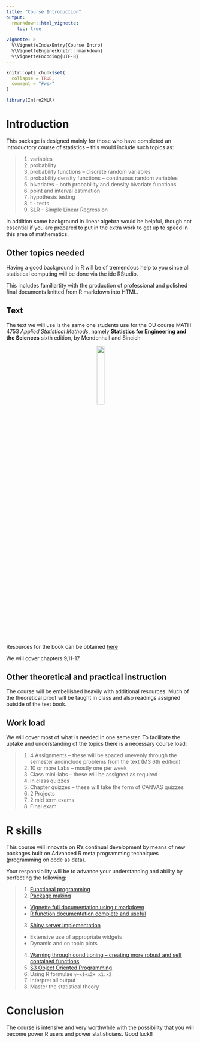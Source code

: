 ```yaml
---
title: "Course Introduction"
output: 
  rmarkdown::html_vignette:
    toc: true
    
vignette: >
  %\VignetteIndexEntry{Course Intro}
  %\VignetteEngine{knitr::rmarkdown}
  %\VignetteEncoding{UTF-8}
---
```


```r
knitr::opts_chunk$set(
  collapse = TRUE,
  comment = "#ws>"
)
```

```r
library(Intro2MLR)
```


# Introduction

This package is designed mainly for those who have completed an introductory course of statistics -- this would include such topics as:

> 
  1. variables
  2. probability
  3. probability functions -- discrete random variables
  5. probability density functions -- continuous random variables
  6. bivariates -- both probability and density bivariate functions
  7. point and interval estimation
  8. hypothesis testing
  10. t - tests
  11. SLR - Simple Linear Regression
  
In addition some background in linear algebra would be helpful, though not essential if you are prepared to put in the extra work to get up to speed in this area of mathematics.

## Other topics needed

Having a good background in R will be of tremendous help to you since all statistical computing will be done via the ide RStudio.

This includes familiartity with the production of professional and polished final documents knitted from R markdown into HTML.

## Text

The text we will use is the same one students use for the OU course MATH 4753 *Applied Statistical Methods*, namely **Statistics for Engineering and the Sciences** sixth edition, by Mendenhall and Sincich

<center>
![](https://images.routledge.com/common/jackets/amazon/978149872/9781498728850.jpg){ width=20%}
</center>

Resources for the book can be obtained [here](https://www.routledge.com/Statistics-for-Engineering-and-the-Sciences/Mendenhall-Sincich/p/book/9781498728850)

We will cover chapters 9,11-17.

## Other theoretical and practical instruction

The course will be embellished heavily with additional resources. Much of the theoretical proof will be taught in class and also readings assigned outside of the text book.

## Work load

We will cover most of what is needed in one semester. To facilitate the uptake and understanding of the topics there is a necessary course load:

>
  1. 4 Assignments -- these will be spaced unevenly through the semester andinclude problems from the text (MS 6th edition)
  2. 10 or more Labs -- mostly one per week
  3. Class mini-labs -- these will be assigned as required
  4. In class quizzes
  5. Chapter quizzes -- these will take the form of CANVAS quizzes
  6. 2 Projects
  7. 2 mid term exams
  8. Final exam
  
  
# R skills

This course will innovate on R's continual development by means of new packages built on Advanced R meta programming techniques (programming on code as data).

Your responsibility will be to advance your understanding and ability by perfecting the following:

>
  1. [Functional programming](https://adv-r.hadley.nz/functions.html)
  2. [Package making](https://r-pkgs.org/)
      + [Vignette full documentation using r markdown](https://r-pkgs.org/vignettes.html)
      + [R function documentation complete and useful](https://r-pkgs.org/man.html#man-functions)
  3. [Shiny server implementation](https://shiny.rstudio.com/tutorial/#written-tutorials)
      + Extensive use of appropriate widgets
      + Dynamic and on topic plots
  4. [Warning through conditioning -- creating more robust and self contained functions](https://adv-r.hadley.nz/conditions.html) 
  5. [S3 Object Oriented Programming](https://adv-r.hadley.nz/s3.html)
  6. Using R formulae `y~x1+x2+ x1:x2`
  7. Interpret all output
  8. Master the statistical theory

  
# Conclusion

The course is intensive and very worthwhile with the possibility that you will become power R users and power statisticians.
Good luck!!
